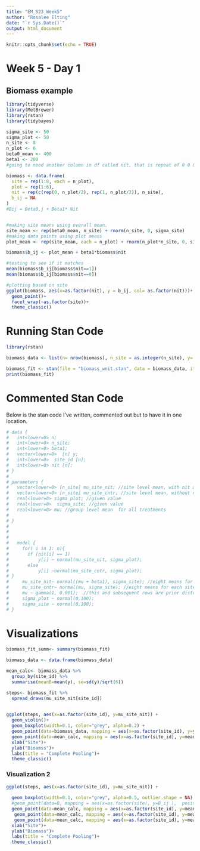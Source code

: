 ```yaml
---
title: "EM_S23_Week5"
author: "Rosalee Elting"
date: "`r Sys.Date()`"
output: html_document
---
```


```r
knitr::opts_chunk$set(echo = TRUE)
```

# Week 5 - Day 1

## Biomass example

```r
library(tidyverse)
library(MetBrewer)
library(rstan)
library(tidybayes)

sigma_site <- 50
sigma_plot <- 50 
n_site <- 8
n_plot <- 6
beta0_mean <- 400 
beta1 <- 200
#going to need another column in df called nit, that is repeat of 0 0 0 1 1 1 at each site. 
```

```r
biomass <- data.frame(
  site = rep(1:8, each = n_plot),
  plot = rep(1:6),
  nit = rep(c(rep(0, n_plot/2), rep(1, n_plot/2)), n_site),
  b_ij = NA
)
#Bij = Beta0,j + Beta1* Nit


#making site means using overall mean. 
site_mean <- rep(beta0_mean, n_site) + rnorm(n_site, 0, sigma_site)
#making data points using plot means
plot_mean <- rep(site_mean, each = n_plot) + rnorm(n_plot*n_site, 0, sigma_plot)

biomass$b_ij <- plot_mean + beta1*biomass$nit

#testing to see if it matches 
mean(biomass$b_ij[biomass$nit==1])
mean(biomass$b_ij[biomass$nit==0])

#plotting based on site
ggplot(biomass, aes(x=as.factor(nit), y = b_ij, col= as.factor(nit)))+ 
  geom_point()+
  facet_wrap(~as.factor(site))+
  theme_classic()

```

# Running Stan Code 
```r
library(rstan)

biomass_data <- list(n= nrow(biomass), n_site = as.integer(n_site), y= as.numeric(biomass$b_ij), site_id= biomass$site, nit = biomass$nit, beta1= beta1)

biomass_fit <- stan(file = "biomass_wnit.stan", data = biomass_data, iter = 1000, chains= 4)
print(biomass_fit)
```

# Commented Stan Code
Below is the stan code I've written, commented out but to have it in one location. 
```r
# data { 
#   int<lower=0> n; 
#   int<lower=0> n_site;
#   int<lower=0> beta1; 
#   vector<lower=0>  [n] y; 
#   int<lower=0>  site_id [n]; 
#   int<lower=0> nit [n];
# }
#   
# parameters { 
#   vector<lower=0> [n_site] mu_site_nit; //site level mean, with nit addition, length of 8
#   vector<lower=0> [n_site] mu_site_cntr; //site level mean, without nit addition, length of 8
#   real<lower=0> sigma_plot; //given value
#   real<lower=0>  sigma_site; //given value
#   real<lower=0> mu; //group level mean  for all treatments
# 
# }
# 
# 
#   
#   model { 
#     for( i in 1: n){
#       if (nit[i] == 1)
#           y[i] ~ normal(mu_site_nit, sigma_plot);
#       else
#           y[i] ~normal(mu_site_cntr, sigma_plot);
# }
#     mu_site_nit~ normal((mu + beta1), sigma_site); //eight means for each site's 3 plots with nitrogen
#     mu_site_cntr~ normal(mu, sigma_site); //eight means for each site's 3 plots without nitrogen 
#     mu ~ gamma(1, 0.001);  //this and subsequent rows are prior distribtuions for the parameters 
#     sigma_plot ~ normal(0,100); 
#     sigma_site ~ normal(0,100);
# }

```

# Visualizations 
```r
biomass_fit_summ<- summary(biomass_fit)

biomass_data <- data.frame(biomass_data)

mean_calc<- biomass_data %>%
  group_by(site_id) %>%
  summarise(meanB=mean(y), se=sd(y)/sqrt(6))

steps<- biomass_fit %>% 
  spread_draws(mu_site_nit[site_id])
  

ggplot(steps, aes(x=as.factor(site_id), y=mu_site_nit)) + 
  geom_violin()+
  geom_boxplot(width=0.1, color="grey", alpha=0.2) +
  geom_point(data=biomass_data, mapping = aes(x=as.factor(site_id), y=y ),  position = position_jitter(seed = 1, width = 0.2))+
  geom_point(data=mean_calc, mapping = aes(x=as.factor(site_id), y=meanB), color= "#3399FF")+
  xlab("Site")+
  ylab("Bioamss")+
  labs(title = "Complete Pooling")+
  theme_classic()
```

### Visualization 2
```r
ggplot(steps, aes(x=as.factor(site_id), y=mu_site_nit)) + 
  
  geom_boxplot(width=0.1, color="grey", alpha=0.5, outlier.shape = NA) +
  #geom_point(data=B, mapping = aes(x=as.factor(site), y=B_ij ),  position = position_jitter(seed = 1, width = 0.2))+
  geom_point(data=mean_calc, mapping = aes(x=as.factor(site_id), y=meanB), color="#3399FF")+
   geom_point(data=mean_calc, mapping = aes(x=as.factor(site_id), y=meanB+2.3*se), color="#3399FF")+
   geom_point(data=mean_calc, mapping = aes(x=as.factor(site_id), y=meanB-2.3*se), color="#3399FF")+
  xlab("Site")+
  ylab("Biomass")+
  labs(title = "Complete Pooling")+
  theme_classic()
```

